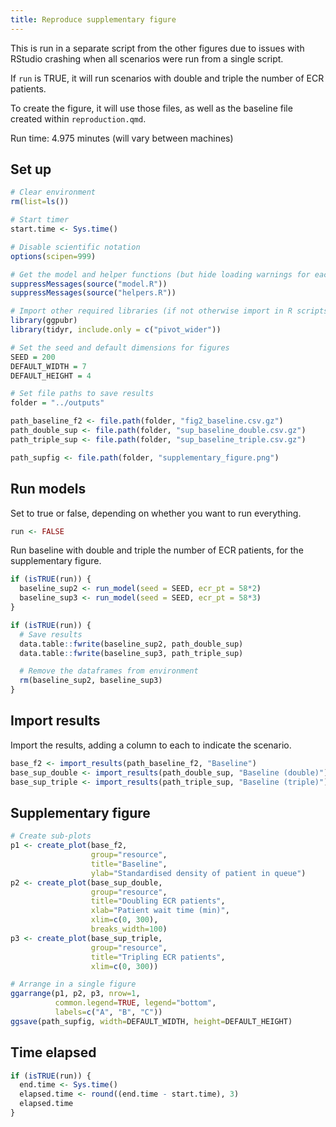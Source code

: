 ```yaml
---
title: Reproduce supplementary figure
---
```


This is run in a separate script from the other figures due to issues with RStudio crashing when all scenarios were run from a single script.

If `run` is TRUE, it will run scenarios with double and triple the number of ECR patients.

To create the figure, it will use those files, as well as the baseline file created within `reproduction.qmd`.

Run time: 4.975 minutes (will vary between machines)

## Set up

```r
# Clear environment
rm(list=ls())

# Start timer
start.time <- Sys.time()

# Disable scientific notation
options(scipen=999)

# Get the model and helper functions (but hide loading warnings for each package)
suppressMessages(source("model.R"))
suppressMessages(source("helpers.R"))

# Import other required libraries (if not otherwise import in R scripts below)
library(ggpubr)
library(tidyr, include.only = c("pivot_wider"))
```

```r
# Set the seed and default dimensions for figures
SEED = 200
DEFAULT_WIDTH = 7
DEFAULT_HEIGHT = 4

# Set file paths to save results
folder = "../outputs"

path_baseline_f2 <- file.path(folder, "fig2_baseline.csv.gz")
path_double_sup <- file.path(folder, "sup_baseline_double.csv.gz")
path_triple_sup <- file.path(folder, "sup_baseline_triple.csv.gz")

path_supfig <- file.path(folder, "supplementary_figure.png")
```

## Run models

Set to true or false, depending on whether you want to run everything.

```r
run <- FALSE
```

Run baseline with double and triple the number of ECR patients, for the supplementary figure.

```r
if (isTRUE(run)) {
  baseline_sup2 <- run_model(seed = SEED, ecr_pt = 58*2)
  baseline_sup3 <- run_model(seed = SEED, ecr_pt = 58*3)
}
```
```r
if (isTRUE(run)) {
  # Save results
  data.table::fwrite(baseline_sup2, path_double_sup)
  data.table::fwrite(baseline_sup3, path_triple_sup)

  # Remove the dataframes from environment
  rm(baseline_sup2, baseline_sup3)
}
```

## Import results

Import the results, adding a column to each to indicate the scenario.

```r
base_f2 <- import_results(path_baseline_f2, "Baseline")
base_sup_double <- import_results(path_double_sup, "Baseline (double)")
base_sup_triple <- import_results(path_triple_sup, "Baseline (triple)")
```

## Supplementary figure

```r
# Create sub-plots
p1 <- create_plot(base_f2,
                  group="resource",
                  title="Baseline",
                  ylab="Standardised density of patient in queue")
p2 <- create_plot(base_sup_double,
                  group="resource",
                  title="Doubling ECR patients",
                  xlab="Patient wait time (min)",
                  xlim=c(0, 300),
                  breaks_width=100)
p3 <- create_plot(base_sup_triple,
                  group="resource",
                  title="Tripling ECR patients",
                  xlim=c(0, 300))

# Arrange in a single figure
ggarrange(p1, p2, p3, nrow=1,
          common.legend=TRUE, legend="bottom",
          labels=c("A", "B", "C"))
ggsave(path_supfig, width=DEFAULT_WIDTH, height=DEFAULT_HEIGHT)
```

## Time elapsed

```r
if (isTRUE(run)) {
  end.time <- Sys.time()
  elapsed.time <- round((end.time - start.time), 3)
  elapsed.time
}
```
